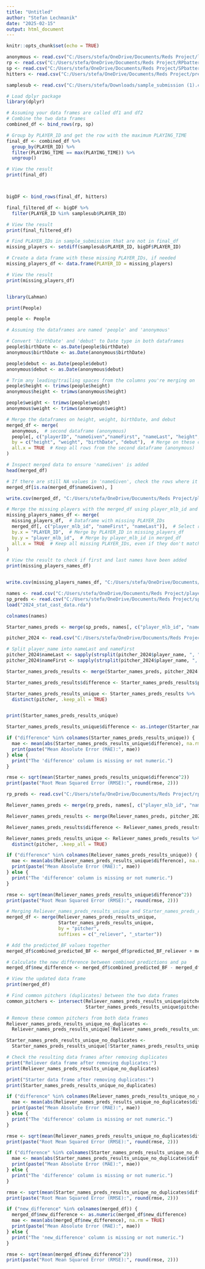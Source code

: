 ---
title: "Untitled"
author: "Stefan Lechmanik"
date: "2025-02-15"
output: html_document
---

```{r setup, include=FALSE}
knitr::opts_chunk$set(echo = TRUE)
```

```{r}
anonymous <- read.csv("C:/Users/stefa/OneDrive/Documents/Reds Project/lahman_people.csv")
rp <- read.csv("C:/Users/stefa/OneDrive/Documents/Reds Project/RPbattersfacedpredicts.csv")
sp <- read.csv("C:/Users/stefa/OneDrive/Documents/Reds Project/SPbattersfacedpredicts.csv")
hitters <- read.csv("C:/Users/stefa/OneDrive/Documents/Reds Project/predicitions_int.csv")

samplesub <- read.csv("C:/Users/stefa/Downloads/sample_submission (1).csv")
```



```{r}
# Load dplyr package
library(dplyr)

# Assuming your data frames are called df1 and df2
# Combine the two data frames
combined_df <- bind_rows(rp, sp)

# Group by PLAYER_ID and get the row with the maximum PLAYING_TIME
final_df <- combined_df %>%
  group_by(PLAYER_ID) %>%
  filter(PLAYING_TIME == max(PLAYING_TIME)) %>%
  ungroup()

# View the result
print(final_df)




```


```{r}
bigDF <- bind_rows(final_df, hitters)
```

```{r}
final_filtered_df <- bigDF %>%
  filter(PLAYER_ID %in% samplesub$PLAYER_ID)

# View the result
print(final_filtered_df)
```

```{r}
# Find PLAYER_IDs in sample_submission that are not in final_df
missing_players <- setdiff(samplesub$PLAYER_ID, bigDF$PLAYER_ID)

# Create a data frame with these missing PLAYER_IDs, if needed
missing_players_df <- data.frame(PLAYER_ID = missing_players)

# View the result
print(missing_players_df)



```
```{r}
library(Lahman)

print(People)

people <- People
```

```{r}
# Assuming the dataframes are named 'people' and 'anonymous'

# Convert 'birthDate' and 'debut' to Date type in both dataframes
people$birthDate <- as.Date(people$birthDate)
anonymous$birthDate <- as.Date(anonymous$birthDate)

people$debut <- as.Date(people$debut)
anonymous$debut <- as.Date(anonymous$debut)

# Trim any leading/trailing spaces from the columns you're merging on
people$height <- trimws(people$height)
anonymous$height <- trimws(anonymous$height)

people$weight <- trimws(people$weight)
anonymous$weight <- trimws(anonymous$weight)

# Merge the dataframes on height, weight, birthDate, and debut
merged_df <- merge(
  anonymous,  # second dataframe (anonymous)
  people[, c("playerID", "nameGiven","nameFirst", "nameLast", "height", "weight", "birthDate", "debut")],  # Select relevant columns from the first dataframe (people)
  by = c("height", "weight", "birthDate", "debut"),  # Merge on these columns
  all.x = TRUE  # Keep all rows from the second dataframe (anonymous)
)

# Inspect merged data to ensure 'nameGiven' is added
head(merged_df)

# If there are still NA values in 'nameGiven', check the rows where it is NA
merged_df[is.na(merged_df$nameGiven), ]


```

```{r}
write.csv(merged_df, "C:/Users/stefa/OneDrive/Documents/Reds Project/playernames.csv")
```

```{r}
# Merge the missing players with the merged_df using player_mlb_id and PLAYER_ID
missing_players_names_df <- merge(
  missing_players_df,  # Dataframe with missing PLAYER_IDs
  merged_df[, c("player_mlb_id", "nameFirst", "nameLast")],  # Select relevant columns from merged_df
  by.x = "PLAYER_ID",  # Merge by PLAYER_ID in missing_players_df
  by.y = "player_mlb_id",  # Merge by player_mlb_id in merged_df
  all.x = TRUE  # Keep all missing PLAYER_IDs, even if they don't match in merged_df
)

# View the result to check if first and last names have been added
print(missing_players_names_df)



```
```{r}
write.csv(missing_players_names_df, "C:/Users/stefa/OneDrive/Documents/Reds Project/misingplayerswithnames.csv")
```


```{r}
names <- read.csv("C:/Users/stefa/OneDrive/Documents/Reds Project/playernames.csv")
sp_preds <- read.csv("C:/Users/stefa/OneDrive/Documents/Reds Project/sp_bf_predictions (1).csv")
load("2024_stat_cast_data.rda") 
```

```{r}
colnames(names)
```


```{r}
Starter_names_preds <- merge(sp_preds, names[, c("player_mlb_id", "nameFirst", "nameLast")], by.x = "pitcher", by.y = "player_mlb_id", all.x = TRUE)
```

```{r}
pitcher_2024 <- read.csv("C:/Users/stefa/OneDrive/Documents/Reds Project/savant_data (3).csv")
```

```{r}

# Split player_name into nameLast and nameFirst
pitcher_2024$nameLast <- sapply(strsplit(pitcher_2024$player_name, ", "), function(x) x[1])  # Last name
pitcher_2024$nameFirst <- sapply(strsplit(pitcher_2024$player_name, ", "), function(x) x[2])  # First name


```



```{r}
Starter_names_preds_results <- merge(Starter_names_preds, pitcher_2024[, c("nameFirst", "nameLast", "pa")],  by = c("nameFirst", "nameLast"))
```


```{r}
Starter_names_preds_results$difference <- Starter_names_preds_results$predicted_BF-Starter_names_preds_results$pa
```

```{r}

Starter_names_preds_results_unique <- Starter_names_preds_results %>%
  distinct(pitcher, .keep_all = TRUE)


print(Starter_names_preds_results_unique)

```
```{r}
Starter_names_preds_results_unique$difference <- as.integer(Starter_names_preds_results_unique$difference)
```



```{r}

if ("difference" %in% colnames(Starter_names_preds_results_unique)) {
  mae <- mean(abs(Starter_names_preds_results_unique$difference), na.rm = TRUE)
  print(paste("Mean Absolute Error (MAE):", mae))
} else {
  print("The 'difference' column is missing or not numeric.")
}
```
```{r}
rmse <- sqrt(mean(Starter_names_preds_results_unique$difference^2))
print(paste("Root Mean Squared Error (RMSE):", round(rmse, 2)))
```
```{r}
rp_preds <- read.csv("C:/Users/stefa/OneDrive/Documents/Reds Project/rp_bf_predictions (1).csv")
```


```{r}
Reliever_names_preds <- merge(rp_preds, names[, c("player_mlb_id", "nameFirst", "nameLast")], by.x = "pitcher", by.y = "player_mlb_id", all.x = TRUE)

Reliever_names_preds_results <- merge(Reliever_names_preds, pitcher_2024[, c("nameFirst", "nameLast", "pa")],  by = c("nameFirst", "nameLast"))

Reliever_names_preds_results$difference <- Reliever_names_preds_results$predicted_BF-Reliever_names_preds_results$pa
```

```{r}
Reliever_names_preds_results_unique <- Reliever_names_preds_results %>%
  distinct(pitcher, .keep_all = TRUE)
```


```{r}
if ("difference" %in% colnames(Reliever_names_preds_results_unique)) {
  mae <- mean(abs(Reliever_names_preds_results_unique$difference), na.rm = TRUE)
  print(paste("Mean Absolute Error (MAE):", mae))
} else {
  print("The 'difference' column is missing or not numeric.")
}
```
```{r}
rmse <- sqrt(mean(Reliever_names_preds_results_unique$difference^2))
print(paste("Root Mean Squared Error (RMSE):", round(rmse, 2)))
```

```{r}
# Merging Reliever_names_preds_results_unique and Starter_names_preds_results_unique
merged_df <- merge(Reliever_names_preds_results_unique, 
                   Starter_names_preds_results_unique, 
                   by = "pitcher", 
                   suffixes = c("_reliever", "_starter"))

# Add the predicted_BF values together
merged_df$combined_predicted_BF <- merged_df$predicted_BF_reliever + merged_df$predicted_BF_starter

# Calculate the new difference between combined predictions and pa
merged_df$new_difference <- merged_df$combined_predicted_BF - merged_df$pa_reliever  # Assuming 'pa_reliever' is the PA column for relievers

# View the updated data frame
print(merged_df)

```

```{r}
# Find common pitchers (duplicates) between the two data frames
common_pitchers <- intersect(Reliever_names_preds_results_unique$pitcher, 
                             Starter_names_preds_results_unique$pitcher)

# Remove these common pitchers from both data frames
Reliever_names_preds_results_unique_no_duplicates <- 
  Reliever_names_preds_results_unique[!Reliever_names_preds_results_unique$pitcher %in% common_pitchers, ]

Starter_names_preds_results_unique_no_duplicates <- 
  Starter_names_preds_results_unique[!Starter_names_preds_results_unique$pitcher %in% common_pitchers, ]

# Check the resulting data frames after removing duplicates
print("Reliever data frame after removing duplicates:")
print(Reliever_names_preds_results_unique_no_duplicates)

print("Starter data frame after removing duplicates:")
print(Starter_names_preds_results_unique_no_duplicates)

```
```{r}
if ("difference" %in% colnames(Reliever_names_preds_results_unique_no_duplicates)) {
  mae <- mean(abs(Reliever_names_preds_results_unique_no_duplicates$difference), na.rm = TRUE)
  print(paste("Mean Absolute Error (MAE):", mae))
} else {
  print("The 'difference' column is missing or not numeric.")
}

```

```{r}
rmse <- sqrt(mean(Reliever_names_preds_results_unique_no_duplicates$difference^2))
print(paste("Root Mean Squared Error (RMSE):", round(rmse, 2)))
```

```{r}
if ("difference" %in% colnames(Starter_names_preds_results_unique_no_duplicates)) {
  mae <- mean(abs(Starter_names_preds_results_unique_no_duplicates$difference), na.rm = TRUE)
  print(paste("Mean Absolute Error (MAE):", mae))
} else {
  print("The 'difference' column is missing or not numeric.")
}
```
```{r}
rmse <- sqrt(mean(Starter_names_preds_results_unique_no_duplicates$difference^2))
print(paste("Root Mean Squared Error (RMSE):", round(rmse, 2)))
```
```{r}

if ("new_difference" %in% colnames(merged_df)) {
  merged_df$new_difference <- as.numeric(merged_df$new_difference)  
  mae <- mean(abs(merged_df$new_difference), na.rm = TRUE)  
  print(paste("Mean Absolute Error (MAE):", mae))
} else {
  print("The 'new_difference' column is missing or not numeric.")
}

```
```{r}
rmse <- sqrt(mean(merged_df$new_difference^2))
print(paste("Root Mean Squared Error (RMSE):", round(rmse, 2)))
```

